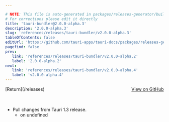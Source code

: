 ```yaml
---

# NOTE: This file is auto-generated in packages/releases-generator/build.ts
# For corrections please edit it directly
title: 'tauri-bundler@2.0.0-alpha.3'
description: '2.0.0-alpha.3'
slug: 'references/releases/tauri-bundler/v2.0.0-alpha.3'
tableOfContents: false
editUrl: 'https://github.com/tauri-apps/tauri-docs/packages/releases-generator/build.ts'
pagefind: false
prev:
   link: 'references/releases/tauri-bundler/v2.0.0-alpha.2'
   label: '2.0.0-alpha.2'
next:
   link: 'references/releases/tauri-bundler/v2.0.0-alpha.4'
   label: 'v2.0.0-alpha.4'
---
```


			

<ReleaseSidebar slug="references/releases/tauri-bundler"  packageName="tauri-bundler" />

<div style="margin-bottom:3rem; display: flex; justify-content: space-between; align-items: center"><span>[Return](/releases)</span><span><a href="https://github.com/tauri-apps/tauri/releases/tag/tauri-bundler-v2.0.0-alpha.3">View on GitHub</a></span></div>

- Pull changes from Tauri 1.3 release.
  - [](https://www.github.com/tauri-apps/tauri/commit/undefined)  on undefined

